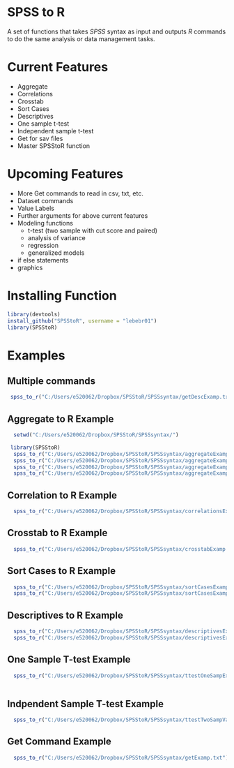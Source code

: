SPSS to R
=================
  
A set of functions that takes *SPSS* syntax as input and outputs *R* commands 
to do the same analysis or data management tasks.

Current Features
===============
* Aggregate
* Correlations
* Crosstab
* Sort Cases
* Descriptives
* One sample t-test
* Independent sample t-test
* Get for sav files
* Master SPSStoR function


Upcoming Features
=================
* More Get commands to read in csv, txt, etc.
* Dataset commands
* Value Labels
* Further arguments for above current features
* Modeling functions
    + t-test (two sample with cut score and paired)
    + analysis of variance
    + regression
    + generalized models
* if else statements
* graphics

Installing Function
===================
```r
library(devtools)
install_github("SPSStoR", username = "lebebr01")
library(SPSStoR)
```

Examples
=========
Multiple commands
------------------
```r
 spss_to_r("C:/Users/e520062/Dropbox/SPSStoR/SPSSsyntax/getDescExamp.txt")
```


Aggregate to R Example
-----------------------
```r
  setwd("C:/Users/e520062/Dropbox/SPSStoR/SPSSsyntax/")
```

```r
 library(SPSStoR)
  spss_to_r("C:/Users/e520062/Dropbox/SPSStoR/SPSSsyntax/aggregateExamp.txt")
  spss_to_r("C:/Users/e520062/Dropbox/SPSStoR/SPSSsyntax/aggregateExampNoBreak.txt")
  spss_to_r("C:/Users/e520062/Dropbox/SPSStoR/SPSSsyntax/aggregateExampNoBreakNoOutfile.txt")
  spss_to_r("C:/Users/e520062/Dropbox/SPSStoR/SPSSsyntax/aggregateExampNoOutfile.txt")
```

Correlation to R Example
-------------------------
```r
  spss_to_r("C:/Users/e520062/Dropbox/SPSStoR/SPSSsyntax/correlationsExamp.txt")
```

Crosstab to R Example
----------------------
```r
  spss_to_r("C:/Users/e520062/Dropbox/SPSStoR/SPSSsyntax/crosstabExamp.txt")
```

Sort Cases to R Example
-----------------------
```r
  spss_to_r("C:/Users/e520062/Dropbox/SPSStoR/SPSSsyntax/sortCasesExamp.txt")
  spss_to_r("C:/Users/e520062/Dropbox/SPSStoR/SPSSsyntax/sortCasesExamp2.txt")
```

Descriptives to R Example
-------------------------
```r
  spss_to_r("C:/Users/e520062/Dropbox/SPSStoR/SPSSsyntax/descriptivesExamp.txt")
  spss_to_r("C:/Users/e520062/Dropbox/SPSStoR/SPSSsyntax/descriptivesExampAll.txt")
```

One Sample T-test Example
--------------------------
```r
  spss_to_r("C:/Users/e520062/Dropbox/SPSStoR/SPSSsyntax/ttestOneSampExamp.txt")
  
```

Indpendent Sample T-test Example
----------------------------
```r
  spss_to_r("C:/Users/e520062/Dropbox/SPSStoR/SPSSsyntax/ttestTwoSampValExamp.txt")
```

Get Command Example
-------------------
```r
  spss_to_r("C:/Users/e520062/Dropbox/SPSStoR/SPSSsyntax/getExamp.txt")
```

